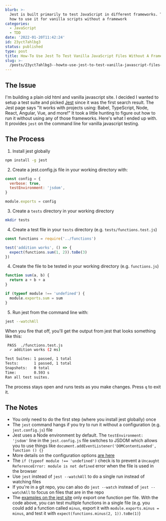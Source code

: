 ```yaml
---
blurb: >-
  Jest is built primarily to test JavaScript in different frameworks. This is
  how to use it for vanilla scripts without a framework
categories:
  - JavaScript
  - TDD
date: '2022-01-20T11:42:24'
id: 23yct7ahlbg3
status: published
type: post
title: How-To Use Jest To Test Vanilla JavaScript Files Without A Framework
slug: >-
  /posts/23yct7ahlbg3--howto-use-jest-to-test-vanilla-javascript-files-without-a-framework
---
```



## The Issue

I'm building a plain old html and vanilla javascript site. I decided I wanted to setup a test suite and picked [Jest](https://jestjs.io/) since it was the first search result. The Jest page says "It works with projects using: Babel, TypeScript, Node, React, Angular, Vue, and more!" It took a little hunting to figure out how to run it without using any of those frameworks. Here's what I ended up with. It provides `jest` on the command line for vanilla javascript testing.

## The Process

1. Install jest globally

```bash    
npm install -g jest
```

2. Create a jest.config.js file in your working directory with:

```javascript
const config = {
  verbose: true,
  testEnvironment: 'jsdom',
}

module.exports = config
```

3. Create a `tests` directory in your working directory

```bash
mkdir tests
```


4. Create a test file in your `tests` directory (e.g. `tests/functions.test.js`)

```javascript
const functions = require('../functions')

test('addition works', () => {
  expect(functions.sum(1, 2)).toBe(3)
})
```

4. Create the file to be tested in your working directory (e.g. `functions.js`)

```javascript
function sum(a, b) {
  return a + b + a
}

if (typeof module !== 'undefined') {
  module.exports.sum = sum
}
```

5. Run jest from the command line with:

```bash
jest --watchAll
```

When you fire that off, you'll get the output from jest that looks something like this: 

```bash
 PASS  ./functions.test.js
  ✓ addition works (2 ms)

Test Suites: 1 passed, 1 total
Tests:       1 passed, 1 total
Snapshots:   0 total
Time:        0.593 s
Ran all test suites.
```

The process stays open and runs tests as you make changes. Press `q` to exit it. 


## The Notes

- You only need to do the first step (where you install jest globally) once
- The `jest` command hangs if you try to run it without a configuration (e.g. `jest.config.js`) file
- Jest uses a Node environment by default. The `testEnvironment: 'jsdom'` line in the `jest.config.js` file switches to JSDOM which allows you to use things like `document.addEventListener('DOMContentLoaded', function () {}`
- More details on the configuration options [are here](https://jestjs.io/docs/configuration)
- The `if (typeof module !== 'undefined')` check is to prevent a `Uncaught ReferenceError: module is not defined` error when the file is used in the browser
- Use `jest` instead of `jest --watchAll` to do a single run instead of watching files
- If you're in a git repo, you can also do `jest --watch` instead of `jest --watchAll` to focus on files that are in the repo
- The [examples on the jest site](https://jestjs.io/docs/getting-started) only export one function per file. With the code above, you can test multiple functions in a single file (e.g. you could add a function called `minus`, export it with `module.exports.minus = minus`, and test it with `expect(functions.minus(2, 1)).toBe(1)`)


        
